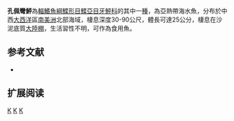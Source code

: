 {{Speciesbox 
| taxon = Ancylopsetta kumperae 
| status = DD
| status_system = IUCN3.1
| authority = [[Tyler|Tyler]], 1959
| synonyms = 
}}

'''孔佩彎鮃'''為[[輻鰭魚綱|輻鰭魚綱]][[鰈形目|鰈形目]][[鰈亞目|鰈亞目]][[牙鮃科|牙鮃科]]的其中一[[種|種]]，為亞熱帶海水魚，分布於中西[[大西洋|大西洋]]區[[南美洲|南美洲]]北部海域，棲息深度30-90公尺，體長可達25公分，棲息在沙泥底質[[大陸棚|大陸棚]]，生活習性不明，可作為食用魚。

==参考文献==
*{{FishBase_species|genus=Ancylopsetta|species=kumperae|year=2014|month=3}}

== 扩展阅读 ==
{{refbegin}}
{{wikispecies-inline|Ancylopsetta kumperae|孔佩彎鮃}}
{{refend}}
{{Taxonbar|from=Q2482143}}

[[Category:IUCN红色名录数据缺乏物种|K]]
[[Category:食用魚|K]]
[[Category:彎鮃屬|K]]


{{魚類小作品}}